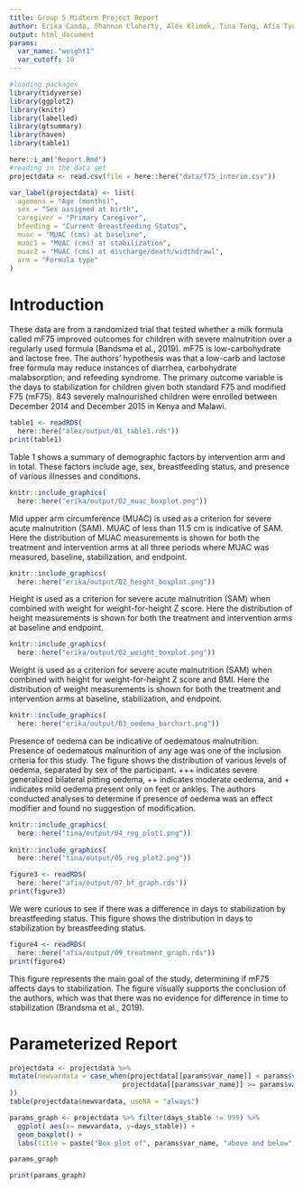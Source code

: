 ```yaml
---
title: Group 5 Midterm Project Report
author: Erika Canda, Shannon Cloherty, Alex Klimek, Tina Teng, Afia Tyus
output: html_document
params: 
  var_name: "weight1"
  var_cutoff: 10
---
```


```r
#loading packages
library(tidyverse)
library(ggplot2)
library(knitr)
library(labelled)
library(gtsummary)
library(haven)
library(table1)

here::i_am("Report.Rmd")
#reading in the data set
projectdata <- read.csv(file = here::here("data/f75_interim.csv"))

var_label(projectdata) <- list(
  agemons = "Age (months)",
  sex = "Sex assigned at birth",
  caregiver = "Primary Caregiver",
  bfeeding = "Current Breastfeeding Status",
  muac = "MUAC (cms) at baseline",
  muac1 = "MUAC (cms) at stabilization",
  muac2 = "MUAC (cms) at discharge/death/widthdrawl",
  arm = "Formula type"
)
```

# Introduction

These data are from a randomized trial that tested whether a milk formula called mF75 improved outcomes for children with severe malnutrition over a regularly used formula (Bandsma et al., 2019). mF75 is low-carbohydrate and lactose free. The authors' hypothesis was that a low-carb and lactose free formula may reduce instances of diarrhea, carbohydrate malabsorption, and refeeding syndrome. The primary outcome variable is the days to stabilization for children given both standard F75 and modified F75 (mF75). 843 severely malnourished children were enrolled between December 2014 and December 2015 in Kenya and Malawi.

```r
table1 <- readRDS(
  here::here("alex/output/01_table1.rds"))
print(table1)
```

Table 1 shows a summary of demographic factors by intervention arm and in total. These factors include age, sex, breastfeeding status, and presence of various illnesses and conditions.

```r
knitr::include_graphics(
  here::here("erika/output/02_muac_boxplot.png"))
```

Mid upper arm circumference (MUAC) is used as a criterion for severe acute malnutrition (SAM). MUAC of less than 11.5 cm is indicative of SAM. Here the distribution of MUAC measurements is shown for both the treatment and intervention arms at all three periods where MUAC was measured, baseline, stabilization, and endpoint.

```r
knitr::include_graphics(
  here::here("erika/output/02_height_boxplot.png"))
```

Height is used as a criterion for severe acute malnutrition (SAM) when combined with weight for weight-for-height Z score. Here the distribution of height measurements is shown for both the treatment and intervention arms at baseline and endpoint.


```r
knitr::include_graphics(
  here::here("erika/output/02_weight_boxplot.png"))
```

Weight is used as a criterion for severe acute malnutrition (SAM) when combined with height for weight-for-height Z score and BMI. Here the distribution of weight measurements is shown for both the treatment and intervention arms at baseline, stabilization, and endpoint.


```r
knitr::include_graphics(
  here::here("erika/output/03_oedema_barchart.png"))
```

Presence of oedema can be indicative of oedematous malnutrition. Presence of oedematous malnurition of any age was one of the inclusion criteria for this study. The figure shows the distribution of various levels of oedema, separated by sex of the participant. +++ indicates severe generalized bilateral pitting oedema, ++ indicates moderate oedema, and + indicates mild oedema present only on feet or ankles. The authors conducted analyses to determine if presence of oedema was an effect modifier and found no suggestion of modification.

```r
knitr::include_graphics(
  here::here("tina/output/04_reg_plot1.png"))
  
knitr::include_graphics(
  here::here("tina/output/05_reg_plot2.png"))
```



```r
figure3 <- readRDS(
  here::here("afia/output/07_bf_graph.rds"))
print(figure3)
```

We were curious to see if there was a difference in days to stabilization by breastfeeding status. This figure shows the distribution in days to stabilization by breastfeeding status.

```r
figure4 <- readRDS(
  here::here("afia/output/09_treatment_graph.rds"))
print(figure4)
```
This figure represents the main goal of the study, determining if mF75 affects days to stabilization. The figure visually supports the conclusion of the authors, which was that there was no evidence for difference in time to stabilization (Brandsma et al., 2019).

# Parameterized Report

```r

projectdata <- projectdata %>% 
mutate(newvardata = case_when(projectdata[[params$var_name]] < params$var_cutoff ~ "Less than cutoff",
                            projectdata[[params$var_name]] >= params$var_cutoff ~ "Greater than or equal to cutoff"
))
table(projectdata$newvardata, useNA = "always")

params_graph <- projectdata %>% filter(days_stable != 999) %>% 
  ggplot( aes(x= newvardata, y=days_stable)) +
  geom_boxplot() + 
  labs(title = paste("Box plot of", params$var_name, "above and below", params$var_cutoff), x = "", y = "Days to Stabilization")

params_graph

print(params_graph)
```

